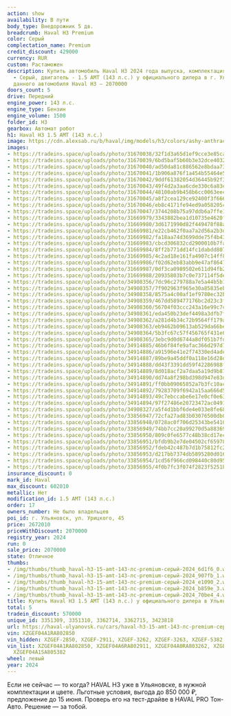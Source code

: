 ```yaml
---
action: show
availability: В пути
body_type: Внедорожник 5 дв.
breadcrumb: Haval H3 Premium
color: Серый
complectation_name: Premium
credit_discount: 429000
currency: RUR
custom: Растаможен
description: Купить автомобиль Haval H3 2024 года выпуска, комплектация Premium, цвет
  - Серый, двигатель - 1.5 AMT (143 л.с.) у официального дилера в г. Ульяновск. Стоимость
  данного автомобиля Haval H3 – 2070000
doors_count: 5
drive: Передний
engine_power: 143 л.с.
engine_type: Бензин
engine_volume: 1500
folder_id: H3
gearbox: Автомат робот
h1: Haval H3 1.5 AMT (143 л.с.)
image: https://cdn.alexsab.ru/b/haval/img/models/h3/colors/ashy-anthracite.webp
images:
- https://tradeins.space/uploads/photo/31670038/32f1d3a65d1ef9cce3e85cafa486d1f6.jpg
- https://tradeins.space/uploads/photo/31670039/6bd5baf5b60b3e32dce40324c6c907fb.jpg
- https://tradeins.space/uploads/photo/31670040/ad50da81c886562e8bdaa7357cfe1090.jpg
- https://tradeins.space/uploads/photo/31670041/1b906a876f1a454b55464e5cf7bb859e.jpg
- https://tradeins.space/uploads/photo/31670042/9ddf61382054d36445b92f3eb2a70be4.jpg
- https://tradeins.space/uploads/photo/31670043/49f4d2a3aa6cde330c6a83e479255def.jpg
- https://tradeins.space/uploads/photo/31670044/48100ab9b458b6cc0063eecf723dca94.jpg
- https://tradeins.space/uploads/photo/31670045/a8f2cea129ce92400f3f66605317e9f6.jpg
- https://tradeins.space/uploads/photo/31670046/eb8c4171fe94ed9a058205c0c92c4596.jpg
- https://tradeins.space/uploads/photo/31670047/3744208b75a97ddb6a7ffe1ce34ed299.jpg
- https://tradeins.space/uploads/photo/31669979/3343882bea1d10735e4620f29cd23806.jpg
- https://tradeins.space/uploads/photo/31669980/3d6171990d82f449478f88af4e5a0e0d.jpg
- https://tradeins.space/uploads/photo/31669981/e22cb462f0aa7a2d56a2b3d027982b1e.jpg
- https://tradeins.space/uploads/photo/31669982/fa18aa74d3699dde75f4b439b9c6602a.jpg
- https://tradeins.space/uploads/photo/31669983/cbcd306832cd2900010b7fa62bbbd876.jpg
- https://tradeins.space/uploads/photo/31669984/8ff2b771dd14fc1dabdd80742d5dd6bf.jpg
- https://tradeins.space/uploads/photo/31669985/4c2ad18e161fa4907c14ff85caf9ad62.jpg
- https://tradeins.space/uploads/photo/31669986/f02d62eb83abb9e47af86473d7cd9963.jpg
- https://tradeins.space/uploads/photo/31669987/0df3ca0989502e611d94fb291ad7b840.jpg
- https://tradeins.space/uploads/photo/31669988/20935803b7c0e737114f5deecdbfb1ef.jpg
- https://tradeins.space/uploads/photo/34908356/7dc96c279788a7e5a44b5b1ca962f9aa.jpg
- https://tradeins.space/uploads/photo/34908357/7f902963f965e30a85835ebcb237dceb.jpg
- https://tradeins.space/uploads/photo/34908358/8575a4c00af1ef9780ec32b8d9a9b031.jpg
- https://tradeins.space/uploads/photo/34908359/467dd589477176bc2d23c3f76904dc1a.jpg
- https://tradeins.space/uploads/photo/34908360/56704f03ccc243a16e99c7c37cc88a63.jpg
- https://tradeins.space/uploads/photo/34908361/eda450b23def4498a3dfb7f9cc81cff0.jpg
- https://tradeins.space/uploads/photo/34908362/a281d4b34c72b9564ff179a3431fbc79.jpg
- https://tradeins.space/uploads/photo/34908363/eb9462b09613ab529da66be6828af3d1.jpg
- https://tradeins.space/uploads/photo/34908364/5b3fc67c57f456765f431e08a78226ae.jpg
- https://tradeins.space/uploads/photo/34908365/3ebc9d0d6744a8df051b7fdb5fb3e3dd.jpg
- https://tradeins.space/uploads/photo/34914885/46b6f84fe9afac366d297d798f16560b.jpg
- https://tradeins.space/uploads/photo/34914886/a91596e41e2f74330ed4ade840fe6215.jpg
- https://tradeins.space/uploads/photo/34914887/89be9a45ddf0a118e16d28dac4ab8adc.jpg
- https://tradeins.space/uploads/photo/34914888/dd43f3391dd59f42286988f1ae257ed9.jpg
- https://tradeins.space/uploads/photo/34914889/8d018acf2a7daa5a19d9b8707c890d01.jpg
- https://tradeins.space/uploads/photo/34914890/dd74a8f298bd398d947e83d6127578b7.jpg
- https://tradeins.space/uploads/photo/34914891/ff0bb09065852a7b3fc10ac2dac0c873.jpg
- https://tradeins.space/uploads/photo/34914892/79283709f6942a15aa666d5ed1ff1b45.jpg
- https://tradeins.space/uploads/photo/34914893/49c7ebccabe6e17e0cf0e63f89f61b30.jpg
- https://tradeins.space/uploads/photo/34914894/97f27486e20723472ac0491f77d3169d.jpg
- https://tradeins.space/uploads/photo/34908327/a5f4d1bbf6de4e033e8fe688de36c018.png
- https://tradeins.space/uploads/photo/33856947/72cfa27ad83b03076500db04ca713700.jpg
- https://tradeins.space/uploads/photo/33856948/0728ac0f706d25343be54109f8b92a0d.jpg
- https://tradeins.space/uploads/photo/33856949/74bb7cc20a99270d5a88369ca38cfb70.jpg
- https://tradeins.space/uploads/photo/33856950/809c0fe6577c48b38cd17ec0f64f10c5.jpg
- https://tradeins.space/uploads/photo/33856951/bfdb9b2e7de04502cf65978df42f1ed6.jpg
- https://tradeins.space/uploads/photo/33856952/fdeb42c487b7d1b75812fc22873e64c3.jpg
- https://tradeins.space/uploads/photo/33856953/d217bb7374db5895280d0161e3eec8e3.jpg
- https://tradeins.space/uploads/photo/33856954/1cd56f966cd098440c80d95bf655a737.jpg
- https://tradeins.space/uploads/photo/33856955/4f0b7fc3f074f2823f5251bb372895f3.jpg
insurance_discount: 0
mark_id: Haval
max_discount: 602010
metallic: Нет
modification_id: 1.5 AMT (143 л.с.)
order: 17
owners_number: Не было владельцев
poi_id: г. Ульяновск, ул. Урицкого, 45
price: 2672010
priceWithDiscount: 2070000
registry_year: 2024
run: 0
sale_price: 2070000
state: Отличное
thumbs:
- /img/thumbs/thumb_haval-h3-15-amt-143-лс-premium-серый-2024_6d1f6_0.webp
- /img/thumbs/thumb_haval-h3-15-amt-143-лс-premium-серый-2024_907fb_1.webp
- /img/thumbs/thumb_haval-h3-15-amt-143-лс-premium-серый-2024_e1090_2.webp
- /img/thumbs/thumb_haval-h3-15-amt-143-лс-premium-серый-2024_b859e_3.webp
- /img/thumbs/thumb_haval-h3-15-amt-143-лс-premium-серый-2024_70be4_4.webp
title: Купить Haval H3 1.5 AMT (143 л.с.) у официального дилера в Ульяновске
total: 5
tradein_discount: 570000
unique_id: 3351309, 3351310, 3362714, 3362715, 3423818
url: https://haval-ulyanovsk.ru/cars/haval-h3-15-amt-143-лс-premium-серый-2024/
vin: XZGEF04A1RA802850
vin_hidden: XZGEF-2850, XZGEF-2911, XZGEF-3262, XZGEF-3263, XZGEF-5382
vin_list: XZGEF04A1RA802850, XZGEF04A6RA802911, XZGEF04A0RA803262, XZGEF04A2RA803263,
  XZGEF04A1SA805382
wheel: левый
year: 2024
---
```

<p>
 Если не сейчас — то когда? HAVAL H3 уже в Ульяновске, в нужной комплектации и цвете. Льготные условия, выгода до 850 000 ₽, предложение до 15 июня. Проверь его на тест-драйве в HAVAL PRO Тон-Авто. Решение — за тобой.
</p>
<p>
</p>
<p>
</p>
